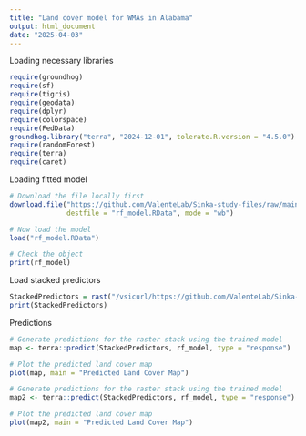 ```yaml
---
title: "Land cover model for WMAs in Alabama"
output: html_document
date: "2025-04-03"
---
```


Loading necessary libraries

```r
require(groundhog)
require(sf)
require(tigris)
require(geodata)
require(dplyr)
require(colorspace)
require(FedData)
groundhog.library("terra", "2024-12-01", tolerate.R.version = "4.5.0")
require(randomForest)
require(terra)
require(caret)
```



Loading fitted model

```r
# Download the file locally first
download.file("https://github.com/ValenteLab/Sinka-study-files/raw/main/rf_model.RData", 
              destfile = "rf_model.RData", mode = "wb")

# Now load the model
load("rf_model.RData")

# Check the object
print(rf_model)
```

Load stacked predictors

```r
StackedPredictors = rast("/vsicurl/https://github.com/ValenteLab/Sinka-study-files/raw/refs/heads/main/StackedPredictors.tif")
print(StackedPredictors)
```



Predictions

```r
# Generate predictions for the raster stack using the trained model
map <- terra::predict(StackedPredictors, rf_model, type = "response")

# Plot the predicted land cover map
plot(map, main = "Predicted Land Cover Map")
```



```r
# Generate predictions for the raster stack using the trained model
map2 <- terra::predict(StackedPredictors, rf_model, type = "response")

# Plot the predicted land cover map
plot(map2, main = "Predicted Land Cover Map")
```




